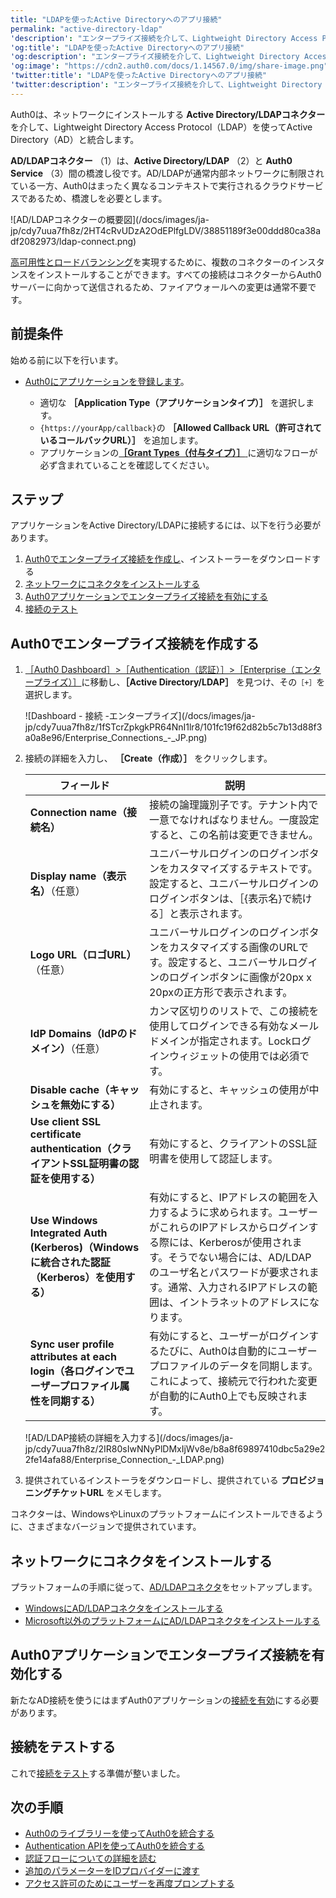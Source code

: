```yaml
---
title: "LDAPを使ったActive Directoryへのアプリ接続"
permalink: "active-directory-ldap"
'description': "エンタープライズ接続を介して、Lightweight Directory Access Protocol（LDAP）を使用してアプリをActive Directory（AD）に接続する方法を説明します。"
'og:title': "LDAPを使ったActive Directoryへのアプリ接続"
'og:description': "エンタープライズ接続を介して、Lightweight Directory Access Protocol（LDAP）を使用してアプリをActive Directory（AD）に接続する方法を説明します。"
'og:image': "https://cdn2.auth0.com/docs/1.14567.0/img/share-image.png"
'twitter:title': "LDAPを使ったActive Directoryへのアプリ接続"
'twitter:description': "エンタープライズ接続を介して、Lightweight Directory Access Protocol（LDAP）を使用してアプリをActive Directory（AD）に接続する方法を説明します。"
---
```


Auth0は、ネットワークにインストールする **Active Directory/LDAPコネクター** を介して、Lightweight Directory Access Protocol（LDAP）を使ってActive Directory（AD）と統合します。

**AD/LDAPコネクター** （1）は、**Active Directory/LDAP** （2）と **Auth0 Service** （3）間の橋渡し役です。AD/LDAPが通常内部ネットワークに制限されている一方、Auth0はまったく異なるコンテキストで実行されるクラウドサービスであるため、橋渡しを必要とします。

<Frame>![AD/LDAPコネクターの概要図](/docs/images/ja-jp/cdy7uua7fh8z/2HT4cRvUDzA2OdEPlfgLDV/38851189f3e00ddd80ca38adf2082973/ldap-connect.png)</Frame>

[高可用性とロードバランシング](/docs/ja-jp/authenticate/identity-providers/enterprise-identity-providers/active-directory-ldap/ad-ldap-connector/ad-ldap-high-availability)を実現するために、複数のコネクターのインスタンスをインストールすることができます。すべての接続はコネクターからAuth0サーバーに向かって送信されるため、ファイアウォールへの変更は通常不要です。

## 前提条件

始める前に以下を行います。

* [Auth0にアプリケーションを登録します](/docs/ja-jp/get-started/auth0-overview/create-applications)。

  + 適切な **［Application Type（アプリケーションタイプ）］** を選択します。
  + `{https://yourApp/callback}`の **［Allowed Callback URL（許可されているコールバックURL）］** を追加します。
  + アプリケーションの[**［Grant Types（付与タイプ）］** ](/docs/ja-jp/get-started/applications/update-grant-types)に適切なフローが必ず含まれていることを確認してください。

## ステップ

アプリケーションをActive Directory/LDAPに接続するには、以下を行う必要があります。

1. [Auth0でエンタープライズ接続を作成し](#create-an-enterprise-connection-in-auth0)、インストーラーをダウンロードする
2. [ネットワークにコネクタをインストールする](#install-the-connector-on-your-network)
3. [Auth0アプリケーションでエンタープライズ接続を有効にする](#enable-the-enterprise-connection-for-your-auth0-application)
4. [接続のテスト](#test-the-connection)

## Auth0でエンタープライズ接続を作成する

1. [［Auth0 Dashboard］>［Authentication（認証）］>［Enterprise（エンタープライズ）］](https://manage.auth0.com/#/connections/enterprise)に移動し、**［Active Directory/LDAP］** を見つけ、その`［+］`を選択します。

   <Frame>![Dashboard - 接続 -エンタープライズ](/docs/images/ja-jp/cdy7uua7fh8z/1fSTcrZpkgkPR64NnI1lr8/101fc19f62d82b5c7b13d88f3a0a8e96/Enterprise_Connections_-_JP.png)</Frame>

2. 接続の詳細を入力し、 **［Create（作成）］** をクリックします。

   <table class="table"><thead>
   <tr>
   <th>フィールド</th>
   <th>説明</th>
   </tr>
   </thead>
   <tbody>
   <tr>
   <td><strong>Connection name（接続名）</strong></td>
   <td>接続の論理識別子です。テナント内で一意でなければなりません。一度設定すると、この名前は変更できません。</td>
   </tr>
   <tr>
   <td><strong>Display name（表示名）</strong>（任意）</td>
   <td>ユニバーサルログインのログインボタンをカスタマイズするテキストです。設定すると、ユニバーサルログインのログインボタンは、［{表示名}で続ける］と表示されます。</td>
   </tr>
   <tr>
   <td><strong>Logo URL（ロゴURL）</strong>（任意）</td>
   <td>ユニバーサルログインのログインボタンをカスタマイズする画像のURLです。設定すると、ユニバーサルログインのログインボタンに画像が20px x 20pxの正方形で表示されます。</td>
   </tr>
   <tr>
   <td><strong>IdP Domains（IdPのドメイン）</strong>（任意）</td>
   <td>カンマ区切りのリストで、この接続を使用してログインできる有効なメールドメインが指定されます。Lockログインウィジェットの使用では必須です。</td>
   </tr>
   <tr>
   <td><strong>Disable cache（キャッシュを無効にする）</strong></td>
   <td>有効にすると、キャッシュの使用が中止されます。</td>
   </tr>
   <tr>
   <td><strong>Use client SSL certificate authentication（クライアントSSL証明書の認証を使用する）</strong></td>
   <td>有効にすると、クライアントのSSL証明書を使用して認証します。</td>
   </tr>
   <tr>
   <td><strong>Use Windows Integrated Auth (Kerberos)（Windowsに統合された認証（Kerberos）を使用する）</strong></td>
   <td>有効にすると、IPアドレスの範囲を入力するように求められます。ユーザーがこれらのIPアドレスからログインする際には、Kerberosが使用されます。そうでない場合には、AD/LDAPのユーザ名とパスワードが要求されます。通常、入力されるIPアドレスの範囲は、イントラネットのアドレスになります。</td>
   </tr>
   <tr>
   <td><strong>Sync user profile attributes at each login（各ログインでユーザープロファイル属性を同期する）</strong></td>
   <td>有効にすると、ユーザーがログインするたびに、Auth0は自動的にユーザープロファイルのデータを同期します。これによって、接続元で行われた変更が自動的にAuth0上でも反映されます。</td>
   </tr>
   </tbody>
   </table>

   <Frame>![AD/LDAP接続の詳細を入力する](/docs/images/ja-jp/cdy7uua7fh8z/2IR80sIwNNyPlDMxIjWv8e/b8a8f69897410dbc5a29e22fe14afa88/Enterprise_Connection_-_LDAP.png)</Frame>

3. 提供されているインストーラをダウンロードし、提供されている **プロビジョニングチケットURL** をメモします。

<Callout icon="file-lines" color="#0EA5E9" iconType="regular">

コネクターは、WindowsやLinuxのプラットフォームにインストールできるように、さまざまなバージョンで提供されています。

</Callout>

## ネットワークにコネクタをインストールする

プラットフォームの手順に従って、[AD/LDAPコネクタ](/docs/ja-jp/authenticate/identity-providers/enterprise-identity-providers/active-directory-ldap/ad-ldap-connector)をセットアップします。

* [WindowsにAD/LDAPコネクタをインストールする](/docs/ja-jp/authenticate/identity-providers/enterprise-identity-providers/active-directory-ldap/ad-ldap-connector/install-configure-ad-ldap-connector)
* [Microsoft以外のプラットフォームにAD/LDAPコネクタをインストールする](/docs/ja-jp/authenticate/identity-providers/enterprise-identity-providers/active-directory-ldap/ad-ldap-connector/install-configure-ad-ldap-connector)

## Auth0アプリケーションでエンタープライズ接続を有効化する

新たなAD接続を使うにはまずAuth0アプリケーションの[接続を有効](/docs/ja-jp/authenticate/identity-providers/enterprise-identity-providers/enable-enterprise-connections)にする必要があります。

## 接続をテストする

これで[接続をテスト](/docs/ja-jp/authenticate/identity-providers/enterprise-identity-providers/test-enterprise-connections)する準備が整いました。

## 次の手順

* [Auth0のライブラリーを使ってAuth0を統合する](/docs/ja-jp/libraries)
* [Authentication APIを使ってAuth0を統合する](/docs/ja-jp/api/authentication)
* [認証フローについての詳細を読む](/docs/ja-jp/get-started/authentication-and-authorization-flow)
* [追加のパラメーターをIDプロバイダーに渡す](/docs/ja-jp/authenticate/identity-providers/pass-parameters-to-idps)
* [アクセス許可のためにユーザーを再度プロンプトする](/docs/ja-jp/authenticate/identity-providers/social-identity-providers/reprompt-permissions)